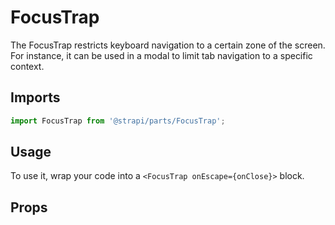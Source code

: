 <!--- FocusTrap.stories.mdx --->


<Meta title="Design System/Technical Components/FocusTrap" component={FocusTrap} />

# FocusTrap

The FocusTrap restricts keyboard navigation to a certain zone of the screen. For instance, it can be used in a modal to
limit tab navigation to a specific context.

## Imports

```js
import FocusTrap from '@strapi/parts/FocusTrap';
```

## Usage

To use it, wrap your code into a `<FocusTrap onEscape={onClose}>` block.

<Canvas>
  <Story name="base">
    <ExampleComponent />
  </Story>
</Canvas>

## Props

<ArgsTable of={FocusTrap} />
